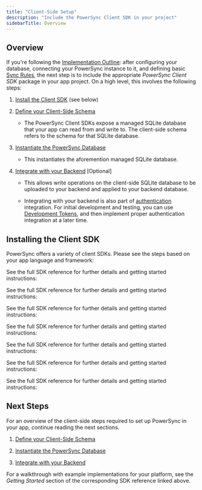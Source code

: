 ```yaml
---
title: "Client-Side Setup"
description: "Include the PowerSync Client SDK in your project"
sidebarTitle: Overview
---
```



## Overview

If you're following the [Implementation Outline](/installation/quickstart-guide#implementation-outline): after configuring your database, connecting your PowerSync instance to it, and defining basic [Sync Rules](/usage/sync-rules), the next step is to include the appropriate _PowerSync Client SDK_ package in your app project. On a high level, this involves the following steps:

1. [Install the Client SDK](#installing-the-client-sdk) (see below)

2. [Define your Client-Side Schema](/installation/client-side-setup/define-your-schema)

    * The PowerSync Client SDKs expose a managed SQLite database that your app can read from and write to. The client-side schema refers to the schema for that SQLite database. 

3. [Instantiate the PowerSync Database](/installation/client-side-setup/instantiate-powersync-database)

    * This instantiates the aforemention managed SQLite database.

4. [Integrate with your Backend](/installation/client-side-setup/integrating-with-your-backend) \[Optional]

    * This allows write operations on the client-side SQLite database to be uploaded to your backend and applied to your backend database.

    * Integrating with your backend is also part of [authentication](/installation/authentication-setup) integration. For initial development and testing, you can use [Development Tokens](/installation/authentication-setup/development-tokens), and then implement proper authentication integration at a later time.


## Installing the Client SDK

PowerSync offers a variety of client SDKs. Please see the steps based on your app language and framework:

<Accordion title="Flutter" icon="flutter">
  
  <FlutterInstallation/>

  See the full SDK reference for further details and getting started instructions:

  <Card title="Flutter" icon="flutter" href="/client-sdk-references/flutter" horizontal />
</Accordion>

<Accordion title="React Native & Expo" icon="react">
  <ReactNativeInstallation />

  See the full SDK reference for further details and getting started instructions:

  <Card title="React Native & Expo" icon="react" href="/client-sdk-references/react-native-and-expo" horizontal />
</Accordion>

<Accordion title="JavaScript Web" icon="js">
  <JavaScriptWebInstallation />

  See the full SDK reference for further details and getting started instructions:

  <Card title="JavaScript Web" icon="js" href="/client-sdk-references/javascript-web" horizontal />
</Accordion>

<Accordion title="Kotlin Multiplatform" icon="k">
  <KotlinMultiplatformInstallation />

  See the full SDK reference for further details and getting started instructions:

  <Card title="Kotlin Multiplatform" icon="k" href="/client-sdk-references/kotlin-multiplatform" horizontal />
</Accordion>

<Accordion title="Swift" icon="swift">
  <SwiftInstallation />

  See the full SDK reference for further details and getting started instructions:

  <Card title="Swift" icon="swift" href="/client-sdk-references/swift" horizontal />
</Accordion>

<Accordion title="Node.js (Beta)" icon="node-js">
  <NodeInstallation />

  See the full SDK reference for further details and getting started instructions:

  <Card title="Node.js (client)" icon="node-js" href="/client-sdk-references/node" horizontal />
</Accordion>

<Accordion title=".NET (Alpha)" icon="microsoft">
  <DotNetInstallation />

  See the full SDK reference for further details and getting started instructions:

  <Card title=".NET (Alpha)" icon="microsoft" href="/client-sdk-references/dotnet" horizontal />
</Accordion>

## Next Steps

For an overview of the client-side steps required to set up PowerSync in your app, continue reading the next sections.

1. [Define your Client-Side Schema](/installation/client-side-setup/define-your-schema)

2. [Instantiate the PowerSync Database](/installation/client-side-setup/instantiate-powersync-database)

3. [Integrate with your Backend](/installation/client-side-setup/integrating-with-your-backend)

For a walkthrough with example implementations for your platform, see the *Getting Started* section of the corresponding SDK reference linked above.
